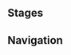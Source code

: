 {{Genius Invokation TCG Character Stages Intro}}

==Stages==
{{Genius Invokation TCG Stages/Detailed|Ahangar}}

==Navigation==
{{Genius Invokation TCG Stages Navbox}}